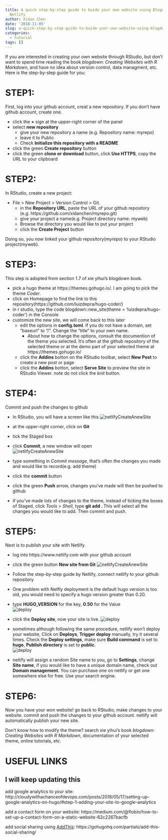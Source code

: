 ```yaml
---
title: A quick step-by-step guide to buide your own website using Blogdown, Github,
  Netlify
author: Xidan Chen
date: '2018-11-05'
slug: a-quick-step-by-step-guide-to-buide-your-own-website-using-blogdown-github-netlify
categories:
  - tutorial
tags: []
---
```


If you are interested in creating your own website through RStudio, but don't want to spend time reading the book *blogdown: Creating Websites with R Markdown*, and have no idea about version control, data managment, etc. Here is the step-by-step guide for you:  

# STEP1:  
First, log into your github account, creat a new repository. If you don't have github account, create one.  
 
 * click the **+** sign at the upper-right corner of the panel  
 * select **new repository**  
     + give your new repository a name (e.g. Repository name: myrepo)  
     + leave it to Public  
     + Check **Initialize this repository with a README**  
 * click the green **Create repository** button  
 * click the green **clone or download** button, click **Use HTTPS**, copy the URL to your clipboard  

# STEP2:  
In RStudio, create a new project:  
 
 * File > New Project > Version Control > Git.  
     + in the **Repository URL**, paste the URL of your github repository (e.g. https://github.com/xidanchen/myrepo.git)  
     + give your project a name(e.g. Project directory name: myweb)  
     + Browse the directory you would like to put your project  
     + click the **Create Project** button  
     
Doing so, you now linked your github repository(myrepo) to your RStudio project(myweb).  


# STEP3:  
This step is adopted from section 1.7 of xie yihui's blogdown book.  

 * pick a hugo theme at https://themes.gohugo.io/. I am going to pick the theme *Coder*.  
 * click on Homepage to find the link to this repository(https://github.com/luizdepra/hugo-coder/)    
 * in r studio, type the code blogdown::new_site(theme = 'luizdepra/hugo-coder') in the Console  
 * customize the new site, we will come back to this later   
     + edit the options in **config.toml**. If you do not have a domain, set "baseurl" to "/". Change the "title" to your own name.  
        - About how to change the options, consult the documention of the theme you selected. It's often at the github repository of the selected theme or at the demo part of your selected theme at https://themes.gohugo.io/  
     + click the **Addins** botton on the RStudio toolbar, select **New Post** to create a new post or page   
     + click the **Addins** botton, select **Serve Site** to preview the site in RStudio Viewer. note do not click the *knit* button.  
 
 
 
# STEP4:   
Commit and push the changes to github  

 * In RStudio, you will have a screen like this
 ![netlifyCreateAnewSite](/post/2018-11-05-a-quick-step-by-step-guide-to-buide-your-own-website-using-blogdown-github-netlify/RStudio.png)

 * at the upper-right corner, click on **Git**  
 * tick the Staged box  
 * click **Commit**, a new window will open  
 ![netlifyCreateAnewSite](/post/2018-11-05-a-quick-step-by-step-guide-to-buide-your-own-website-using-blogdown-github-netlify/commit.png)

 * type something in *Commit message*, that's often the changes you made and would like to record(e.g. add theme)  
 * click the **commit** button  
 * click the green **Push** arrow, changes you've made will then be pushed to github  
 * if you've made lots of changes to the theme, instead of ticking the boxes of Staged, click *Tools > Shell*, type **git add . **  This will select all the changes you would like to add. Then commit and push. 


# STEP5:  
Next is to publish your site with Netlify.   

 * log into https://www.netlify.com with your github account  
 * click the green button **New site from Git**
 ![netlifyCreateAnewSite](/post/2018-11-05-a-quick-step-by-step-guide-to-buide-your-own-website-using-blogdown-github-netlify/netlify_createAnewSite.png)
 
 * Follow the step-by-step guide by Netlify, connect netlify to your github repository
 * One problem with Netfly deployment is the default hugo version is too old, you would need to specify a hugo version greater than 0.20.   
 * type **HUGO_VERSION** for the key, **0.50** for the Value    
  ![deploy](/post/2018-11-05-a-quick-step-by-step-guide-to-buide-your-own-website-using-blogdown-github-netlify/deploy.png)
   
 * click the **Deploy site**, now your site is live. 
 ![deploy](/post/2018-11-05-a-quick-step-by-step-guide-to-buide-your-own-website-using-blogdown-github-netlify/siteLive.png)
 
 * sometimes although following the same procedure, netlify won't deploy your website, Click on **Deploys**, **Trigger deploy** manually, try it several times. Check the **Deploy settings**, make sure **Build command** is set to **hugo**, **Publish directory** is set to **public**.   
  ![deploy](/post/2018-11-05-a-quick-step-by-step-guide-to-buide-your-own-website-using-blogdown-github-netlify/deployFail.png)
  
  * netlify will assign a random Site name to you, go to **Settings**, change **Site name**, if you would like to have a unique domain name, check out **Domain management**. You can purchase one on netlify or get one somewhere else for free. Use your search engine. 
  
  
# STEP6:  
Now you have your won website! go back to RStudio, make changes to your website. commit and push the changes to your github account. netlify will automatically publish your new site.   

Don't know how to modify the theme? search xie yihui's book *blogdown: Creating Websites with R Markdown*, documentation of your selected theme, online tutorials, etc. 

# USEFUL LINKS   
I will keep updating this
---

add google analytics to your site: http://cloudywithachanceofdevops.com/posts/2018/05/17/setting-up-google-analytics-on-hugo/#step-1-adding-your-site-to-google-analytics   

add a contact form on your website: https://medium.com/@flobin/how-to-set-up-a-contact-form-on-a-static-website-62c2267bacfb   
  
add social sharing using [AddThis](https://www.addthis.com/): https://gohugohq.com/partials/add-this-social-sharing/
   
   
   